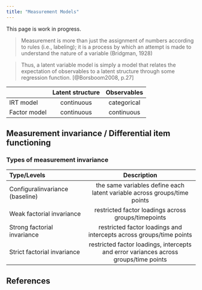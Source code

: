 ---
title: "Measurement Models"
---

:::{.callout-warning}
This page is work in progress.
:::

> Measurement is more than just the assignment of numbers according to rules (i.e., labeling); it is a process by which an attempt is made to understand the nature of a variable (Bridgman, 1928)


> Thus, a latent variable model is simply a model that relates the expectation
of observables to a latent structure through some regression function. [@Borsboom2008, p.27]


|           | Latent structure | Observables      |
|:----------|:----------------:|:----------------:|
| IRT model    | continuous        | categorical      |
| Factor model | continuous        | continuous       |

<!--
<style type="text/css">
.tg  {border-collapse:collapse;border-spacing:0;}
.tg td{border-color:black;border-style:solid;border-width:1px;font-family:Arial, sans-serif;font-size:14px;
  overflow:hidden;padding:10px 5px;word-break:normal;}
.tg th{border-color:black;border-style:solid;border-width:1px;font-family:Arial, sans-serif;font-size:14px;
  font-weight:normal;overflow:hidden;padding:10px 5px;word-break:normal;}
.tg .tg-oe15{background-color:#ffffff;border-color:#ffffff;text-align:left;vertical-align:top}
.tg .tg-7eit{background-color:#ffffff;border-color:#ffffff;text-align:center;vertical-align:middle}
.tg .tg-wk8r{background-color:#ffffff;border-color:#ffffff;text-align:center;vertical-align:top}
</style>
<table class="tg">
<thead>
  <tr>
    <th class="tg-oe15" colspan="2"></th>
    <th class="tg-wk8r" colspan="2">Latent structure</th>
    <th class="tg-oe15" rowspan="2"></th>
  </tr>
  <tr>
    <th class="tg-oe15" colspan="2"></th>
    <th class="tg-wk8r">categorical</th>
    <th class="tg-oe15">continuous</th>
  </tr>
</thead>
<tbody>
  <tr>
    <td class="tg-7eit" rowspan="2">Observables</td>
    <td class="tg-wk8r">categorical</td>
    <td class="tg-wk8r">Mixture model/Latent class model</td>
    <td class="tg-oe15">IRT model</td>
    <td class="tg-wk8r">&gt; Item response theory</td>
  </tr>
  <tr>
    <td class="tg-wk8r">continuous<br></td>
    <td class="tg-wk8r">Latent profile model<br></td>
    <td class="tg-oe15">Factor model</td>
    <td class="tg-wk8r">&gt; Classical test theory</td>
  </tr>
</tbody>
</table>

-->

## Measurement invariance / Differential item functioning

### Types of measurement invariance

| Type/Levels | Description | 
|:------------|:----------------:|
| Configuralinvariance (baseline) | the same variables define each latent variable across groups/time points       |
| Weak factorial invariance | restricted factor loadings across groups/timepoints        |
| Strong factorial invariance | restricted factor loadings and intercepts across groups/time points |
|Strict factorial invariance | restricted factor loadings, intercepts and error variances across groups/time points|

## References